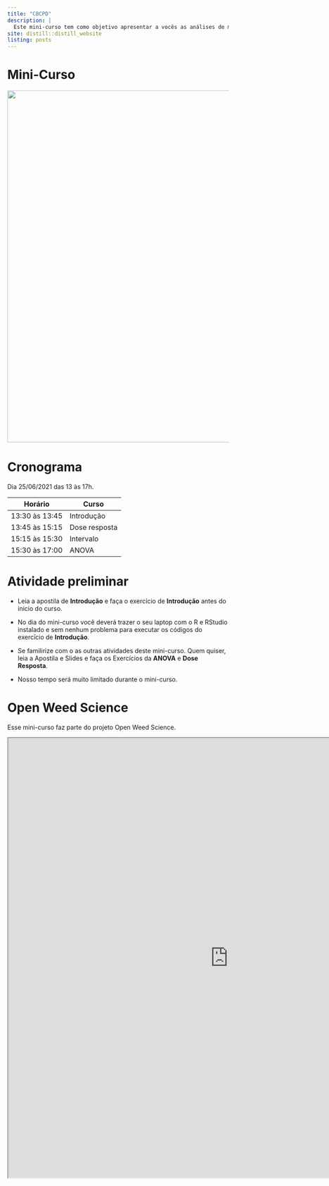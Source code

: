 ```yaml
---
title: "CBCPD"
description: |
  Este mini-curso tem como objetivo apresentar a vocês as análises de modelos mistos com ANOVA e dose resposta no R. Especificamente, estamos interessados em analisar experimentos aplicados na ciência da planta daninha.
site: distill::distill_website
listing: posts
---
```



# Mini-Curso

<center>
<img src="images/flyer_oliveira.png" width="800px"/>
</center>


# Cronograma



Dia 25/06/2021 das 13 às 17h.

| Horário        	| Curso         	|
|----------------	|---------------	|
| 13:30 às 13:45 	| Introdução  	  |
| 13:45 às 15:15 	| Dose resposta	  |
| 15:15 às 15:30 	| Intervalo	      |
| 15:30 às 17:00 	| ANOVA           |




# Atividade preliminar

- Leia a apostila de **Introdução** e faça o exercício de **Introdução** antes do inicio do curso. 

- No dia do mini-curso você deverá trazer o seu laptop com o R e RStudio instalado e sem nenhum problema para executar os códigos do exercīcio de **Introdução**.

- Se familirize com o as outras atividades deste mini-curso. Quem quiser, leia a Apostila e Slides e faça os Exercícios da **ANOVA** e **Dose Resposta**. 

- Nosso tempo será muito limitado durante o mini-curso.


# Open Weed Science

Esse mini-curso faz parte do projeto Open Weed Science.

<iframe width='1000px' height='1000px' src='https://openweedsci.netlify.app/' >
</iframe>